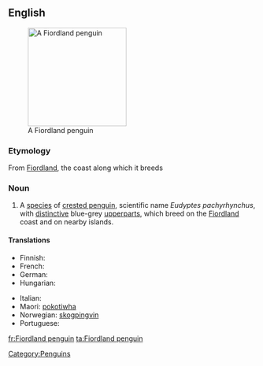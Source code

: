 ==English==
{{wikipedia}}
[[Image:Fiordland penguin (Mattern).jpg|200px|right|thumb|A Fiordland penguin]]

===Etymology===
From [[w:Fiordland|Fiordland]], the coast along which it breeds

===Noun===
{{en-noun|sg=[[Fiordland]] [[penguin]]}}

# A [[species]] of [[crested penguin]], scientific name ''Eudyptes pachyrhynchus'', with [[distinctive]] blue-grey [[upperparts]], which breed on the [[Fiordland]] coast and on nearby islands.

====Translations====
{{trans-top|Penguin}}
*Finnish: {{t|fi|vuonopingviini}}
*French: {{t|fr|gorfou du Fiordland |m}}
*German: {{t+|de|Dickschnabelpinguin|m}}
*Hungarian: {{t|hu|fjordlandi pingvin}}
{{trans-mid}}
*Italian: {{t-|it|pinguino del Fiordland|m}}
*Maori: [[pokotiwha]]
*Norwegian: [[skogpingvin]]
*Portuguese: {{t|pt|pinguim de Fiordland}}
{{trans-bottom}}
[[Category:Penguins]]

[[fr:Fiordland penguin]]
[[ta:Fiordland penguin]]